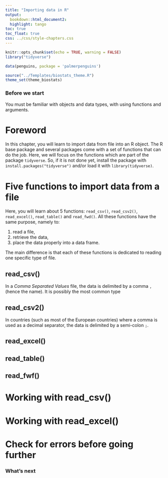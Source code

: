 ```yaml
---
title: "Importing data in R"
output:
  bookdown::html_document2:
  highlight: tango
toc: true
toc_float: true
css: ../css/style-chapters.css
---
```

  
``` r
knitr::opts_chunk$set(echo = TRUE, warning = FALSE)
library("tidyverse")

data(penguins, package = 'palmerpenguins')

source("../Templates/biostats_theme.R")
theme_set(theme_biostats)
```

### Before we start {- .facta .toc-ignore}

You must be familiar with objects and data types, with using functions and arguments.

# Foreword

In this chapter, you will learn to import data from file into an R object. The R base package and several packages come with a set of functions that can do the job. Here, we will focus on the functions which are part of the package `tidyverse`. So, if it is not done yet, install the package with `install.packages("tidyverse")` and/or load it with `library(tidyverse)`.

# Five functions to import data from a file

Here, you will learn about 5 functions: `read_csv()`, `read_csv2()`, `read_excel()`, `read_table()` and `read_fwd()`. All these functions have the same purpose, namely to:

1. read a file,
2. retrieve the data, 
3. place the data properly into a data frame.

The main difference is that each of these functions is dedicated to reading one specific type of file.

## read_csv()

In a _*C*omma *S*eparated *V*alues_ file, the data is delimited by a comma `,` (hence the name). It is possibly the most common type 

## read_csv2()
In countries (such as most of the European countries) where a comma is used as a decimal separator, the data is delimited by a semi-colon `;`. 

## read_excel()

## read_table()

## read_fwf()


# Working with read_csv()

# Working with read_excel()


# Check for errors before going further

### What's next {- .facta .toc-ignore}



